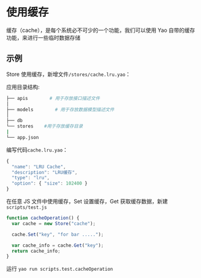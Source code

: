 # 使用缓存

缓存（cache），是每个系统必不可少的一个功能，我们可以使用 Yao 自带的缓存功能，来进行一些临时数据存储

## 示例

Store 使用缓存，新增文件`/stores/cache.lru.yao`：

应用目录结构:

```bash
├── apis        # 用于存放接口描述文件
│
├── models        # 用于存放数据模型描述文件
│
├── db
└── stores    #用于存放缓存目录
|
└── app.json
```

编写代码`cache.lru.yao`：

```javascript
{
  "name": "LRU Cache",
  "description": "LRU缓存",
  "type": "lru",
  "option": { "size": 102400 }
}

```

在任意 JS 文件中使用缓存，Set 设置缓存，Get 获取缓存数据，新建`scripts/test.js`

```javascript
function cacheOperation() {
  var cache = new Store("cache");

  cache.Set("key", "for bar .....");

  var cache_info = cache.Get("key");
  return cache_info;
}
```

运行 `yao run scripts.test.cacheOperation`

<Div style={{ display: "flex", justifyContent: "space-between" }}>
  <Link type="prev" title="使用会话数据" link="进阶/使用会话数据"></Link>
  <Link type="next" title="数据导入" link="进阶/数据导入"></Link>
</Div>
